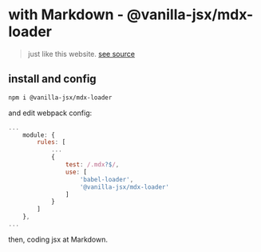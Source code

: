 # with Markdown - @vanilla-jsx/mdx-loader

> just like this website. [see source](https://github.com/vanilla-jsx/vanilla-jsx/tree/main/examples/website)

## install and config

```bash
npm i @vanilla-jsx/mdx-loader
```

and edit webpack config:

```js
...
    module: {
        rules: [
            ...
            {
                test: /.mdx?$/,
                use: [
                    'babel-loader',
                    '@vanilla-jsx/mdx-loader'
                ]
            }
        ]
    },
...
```

then, coding jsx at Markdown.
